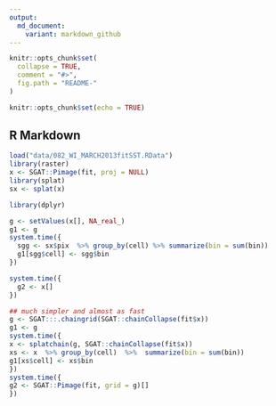 ```yaml
---
output:
  md_document:
    variant: markdown_github
---
```


<!-- README.md is generated from README.Rmd. Please edit that file -->

```r
knitr::opts_chunk$set(
  collapse = TRUE,
  comment = "#>",
  fig.path = "README-"
)
```

```r
knitr::opts_chunk$set(echo = TRUE)
```

## R Markdown

```r
load("data/082_WI_MARCH2013fitSST.RData")
library(raster)
x <- SGAT::Pimage(fit, proj = NULL)
library(splat)
sx <- splat(x)

library(dplyr)

g <- setValues(x[], NA_real_)
g1 <- g
system.time({
  sgg <- sx$pix  %>% group_by(cell) %>% summarize(bin = sum(bin))
  g1[sgg$cell] <- sgg$bin
})

system.time({
  g2 <- x[]
})

## much simpler and almost as fast
g <- SGAT:::.chaingrid(SGAT::chainCollapse(fit$x))
g1 <- g
system.time({
x <- splatchain(g, SGAT::chainCollapse(fit$x))
xs <- x  %>% group_by(cell)  %>%  summarize(bin = sum(bin))
g1[xs$cell] <- xs$bin
})
system.time({
g2 <- SGAT::Pimage(fit, grid = g)[]
})

```
